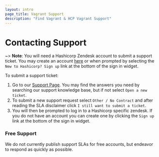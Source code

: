 ```yaml
---
layout: intro
page_title: Vagrant Support
description: "Find Vagrant & HCP Vagrant Support"
---
```

# Contacting Support

~> **Note**: You will need a Hashicorp Zendesk account to submit a support ticket. You may create an account [here](https://hashicorp.zendesk.com/auth/v2/login/registration)
or when prompted by selecting the `New to Hashicorp? Sign up` link at the bottom of the sign in widget.

To submit a support ticket:
1. Go to our [Support Page](https://support.hashicorp.com/hc/en-us). You may find the answers you need by searching our support knowledge base, but if not select `Open a new ticket`.
2. To submit a new support request select `Other / No Contract` and after reading the SLA disclaimer click `I still want to submit a ticket`.
3. You will then be prompted to log in to a Hashicorp specific zendesk. If you do not have an account you can create one by clicking the `Sign up` link at the bottom of the sign in widget.

### Free Support

We do not currently publish support SLAs for free accounts, but endeavor to
respond as quickly as possible.